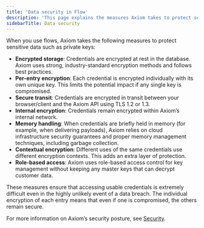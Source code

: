 ```yaml
---
title: 'Data security in Flow'
description: 'This page explains the measures Axiom takes to protect sensitive data in Flow.'
sidebarTitle: Data security
---
```


When you use flows, Axiom takes the following measures to protect sensitive data such as private keys:

- **Encrypted storage**: Credentials are encrypted at rest in the database. Axiom uses strong, industry-standard encryption methods and follows best practices.
- **Per-entry encryption**: Each credential is encrypted individually with its own unique key. This limits the potential impact if any single key is compromised.
- **Secure transit**: Credentials are encrypted in transit between your browser/client and the Axiom API using TLS 1.2 or 1.3.
- **Internal encryption**: Credentials remain encrypted within Axiom’s internal network.
- **Memory handling**: When credentials are briefly held in memory (for example, when delivering payloads), Axiom relies on cloud infrastructure security guarantees and proper memory management techniques, including garbage collection.
- **Contextual encryption**: Different uses of the same credentials use different encryption contexts. This adds an extra layer of protection.
- **Role-based access**: Axiom uses role-based access control for key management without keeping any master keys that can decrypt customer data.

These measures ensure that accessing usable credentials is extremely difficult even in the highly unlikely event of a data breach. The individual encryption of each entry means that even if one is compromised, the others remain secure.

For more information on Axiom’s security posture, see [Security](https://axiom.co/security).
